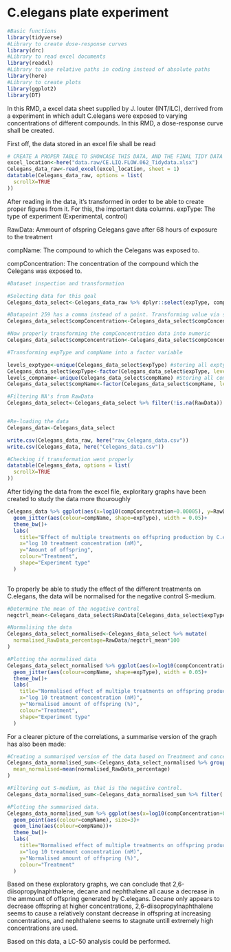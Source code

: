 # C.elegans plate experiment

```r
#Basic functions
library(tidyverse)
#Library to create dose-response curves
library(drc)
#Library to read excel documents
library(readxl)
#Library to use relative paths in coding instead of absolute paths
library(here)
#Library to create plots
library(ggplot2)
library(DT)
```

In this RMD, a excel data sheet supplied by J. louter (INT/ILC), derrived from a experiment in which adult C.elegans were exposed to varying concentrations of different compounds. In this RMD, a dose-response curve shall be created.

First off, the data stored in an excel file shall be read
````r
# CREATE A PROPER TABLE TO SHOWCASE THIS DATA, AND THE FINAL TIDY DATA
excel_location<-here("data.raw/CE.LIQ.FLOW.062_Tidydata.xlsx")
Celegans_data_raw<-read_excel(excel_location, sheet = 1)
datatable(Celegans_data_raw, options = list(
  scrollX=TRUE
))
````

After reading in the data, it's transformed in order to be able to create proper figures from it. For this, the important data columns.
expType: The type of experiment (Experimental, control)

RawData: Ammount of ofspring Celegans gave after 68 hours of exposure to the treatment

compName: The compound to which the Celegans was exposed to.

compConcentration: The concentration of the compound which the Celegans was exposed to.

````r
#Dataset inspection and transformation

#Selecting data for this goal
Celegans_data_select<-Celegans_data_raw %>% dplyr::select(expType, compName, RawData, compConcentration)

#Datapoint 259 has a comma instead of a point. Transforming value via str_replace
Celegans_data_select$compConcentration<-Celegans_data_select$compConcentration %>% str_replace(",", ".")

#Now properly transforming the compConcentration data into numeric
Celegans_data_select$compConcentration<-Celegans_data_select$compConcentration %>% as.numeric()

#Transforming expType and compName into a factor variable

levels_exptype<-unique(Celegans_data_select$expType) #storing all exptype levels
Celegans_data_select$expType<-factor(Celegans_data_select$expType, levels = levels_exptype) #Transforming exptype
levels_compname<-unique(Celegans_data_select$compName) #Storing all compName levels
Celegans_data_select$compName<-factor(Celegans_data_select$compName, levels = levels_compname) #Transforming compName into factor

#Filtering NA's from RawData
Celegans_data_select<-Celegans_data_select %>% filter(!is.na(RawData))


#Re-loading the data
Celegans_data<-Celegans_data_select

write.csv(Celegans_data_raw, here("raw_Celegans_data.csv"))
write.csv(Celegans_data, here("Celegans_data.csv"))

#Checking if transformation went properly
datatable(Celegans_data, options = list(
  scrollX=TRUE
))
````

After tidying the data from the excel file, exploritary graphs have been created to study the data more thouroughly

````r
Celegans_data %>% ggplot(aes(x=log10(compConcentration+0.00005), y=RawData))+ #Added 0.0005 as otherwise, due to using log10, the S-medium values which are = 0, would be deleted.
  geom_jitter(aes(colour=compName, shape=expType), width = 0.05)+
  theme_bw()+
  labs(
    title="Effect of multiple treatments on offspring production by C.elegans",
    x="log 10 treatment concentration (nM)",
    y="Amount of offspring",
    colour="Treatment",
    shape="Experiment type"
  )
  
````

To properly be able to study the effect of the different treatments on C.elegans, the data will be normalised for the negative control S-medium.

````r
#Determine the mean of the negative control
negctrl_mean<-Celegans_data_select$RawData[Celegans_data_select$expType=="controlNegative"] %>% mean()

#Normalising the data
Celegans_data_select_normalised<-Celegans_data_select %>% mutate(
  normalised_RawData_percentage=RawData/negctrl_mean*100
)

#Plotting the normalised data
Celegans_data_select_normalised %>% ggplot(aes(x=log10(compConcentration+0.00005), y=normalised_RawData_percentage))+
  geom_jitter(aes(colour=compName, shape=expType), width = 0.05)+
  theme_bw()+
  labs(
    title="Normalised effect of multiple treatments on offspring production by C.elegans",
    x="log 10 treatment concentration (nM)",
    y="Normalised amount of offspring (%)",
    colour="Treatment",
    shape="Experiment type"
  )

````

For a clearer picture of the correlations, a summarise version of the graph has also been made:
````r
#Creating a summarised version of the data based on Treatment and concentration
Celegans_data_normalised_sum<-Celegans_data_select_normalised %>% group_by(compConcentration, compName) %>% summarise(
  mean_normalised=mean(normalised_RawData_percentage)
)

#Filtering out S-medium, as that is the negative control.
Celegans_data_normalised_sum<-Celegans_data_normalised_sum %>% filter(!compName=="S-medium")

#Plotting the summarised data.
Celegans_data_normalised_sum %>% ggplot(aes(x=log10(compConcentration+0.00005), y=mean_normalised))+
  geom_point(aes(colour=compName), size=3)+
  geom_line(aes(colour=compName))+
  theme_bw()+
  labs(
    title="Normalised effect of multiple treatments on offspring production by C.elegans",
    x="log 10 treatment concentration (nM)",
    y="Normalised amount of offspring (%)",
    colour="Treatment"
  )
````

Based on these exploratory graphs, we can conclude that 2,6-diisopropylnaphthalene, decane and nephthalene all cause a decrease in the ammount of offspring generated by C.elegans. Decane only appears to decrease offspring at higher concentrations, 2,6-diisopropylnaphthalene seems to cause a relatively constant decrease in offspring at increasing concentrations, and nephthalene seems to stagnate untill extremely high concentrations are used.

Based on this data, a LC-50 analysis could be performed.